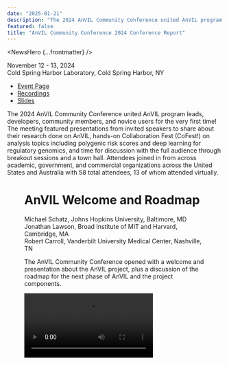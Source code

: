 ```yaml
---
date: "2025-01-21"
description: "The 2024 AnVIL Community Conference united AnVIL program leads, developers, community members, and novice users for the very first time!"
featured: false
title: "AnVIL Community Conference 2024 Conference Report"
---
```


<NewsHero {...frontmatter} />

November 12 - 13, 2024  
Cold Spring Harbor Laboratory, Cold Spring Harbor, NY

- [Event Page](https://anvilproject.org/events/anvil2024-community-conference)
- [Recordings](https://www.youtube.com/playlist?list=PL6aYJ_0zJ4uA6ydpiPQwAH-v4BfVO0hcw)
- [Slides](http://bit.ly/acc24-slides)

The 2024 AnVIL Community Conference united AnVIL program leads, developers, community members, and novice users for the very first time! The meeting featured presentations from invited speakers to share about their research done on AnVIL, hands-on Collaboration Fest (CoFest!) on analysis topics including polygenic risk scores and deep learning for regulatory genomics, and time for discussion with the full audience through breakout sessions and a town hall. Attendees joined in from across academic, government, and commercial organizations across the United States and Australia with 58 total attendees, 13 of whom attended virtually.

<Figure
  alt="Group photo from ACC 2024"
  caption="A group photo from the first AnVIL Community Conference 2024 in Cold Spring Harbor, NY."
  src="/consortia/news/acc2024-group.jpg"
/>


# AnVIL Welcome and Roadmap
Michael Schatz, Johns Hopkins University, Baltimore, MD  
Jonathan Lawson, Broad Institute of MIT and Harvard, Cambridge, MA  
Robert Carroll, Vanderbilt University Medical Center, Nashville, TN

The AnVIL Community Conference opened with a welcome and presentation about the AnVIL project, plus a discussion of the roadmap for the next phase of AnVIL and the project components. 

<Video src="https:///www.youtube.com/embed/DV8-LvB4CGI" />

Michael Schatz presented on the first five years of AnVIL, highlighting the major accomplishments in the phase of the project and discussed plans over the next five years. A key opportunity of AnVIL is the collaboration with [all NHGRI genomic data-generating consortia](https://anvilproject.org/consortia). In the next five years, the group will work to enable scientific services that will 1) support analysis of the data with Machine Learning (ML) and Artificial Intelligence (AI) models; 2) enable data and metadata harmonization by improving variant discovery and interpretation with long reads, offering state-of-the-art references and optimized liftover and realignment methods, as well as partnering with NIH Cloud Platform Interoperability (NCPI) projects for remapping and harmonization; and 3) improve predictions of cloud costs with new cost estimation methods and tools for researchers.

Jonathan Lawson shared an update on Terra’s multi-cloud stance and what can be expected in the second phase of AnVIL. While Terra is pursuing a multi-cloud offering, the Terra analysis platform and the AnVIL corpus of data will continue to be available on the Google Cloud Platform. Terra is refocusing efforts to enable truly multi-cloud implementation by continuing work to enable Microsoft Azure with extended timelines while generalizing to also implement Terra on Amazon Web Services in the next 4 years. The team has already and will continue to make improvements for data submission processes and technologies. Additionally, the entire [AnVIL Data Library is now available](https://anvilproject.org/news/2024/11/15/duos-announcement) in the DUOS system, where researchers can submit data access requests for NHGRI DAC review. There is active policy work in process to enable automated data access requests for GRU/HMB consent codes. [AnVIL can also support researchers](https://anvilproject.org/events/ashg2023-satisfying-nih-dms-requirements-with-anvil) responding to requirements set forth in the 2023 NIH Data Management and Sharing Policy.

Robert Carroll highlighted the opportunities and plans for clinical and phenotypic data in the next 5 years of the project. Some initial work to create findability data elements has been done to help researchers understand the data that are available. The team will work to meet opportunities in AnVIL to improve view of metadata element availability and provenance, and offer an improved set of harmonized data with well-defined expectations on coverage and transformation provenance. This will include mapping to standard ontologies and supporting researchers to be forward-looking in creating data models intended for sharing and combining their project data. The vision is for the core AnVIL data model to pull in data with custom data models mapped to clinical or research standards and provide a set of tools that support the use of the clinical and phenotypic data available in AnVIL.

# Invited Talks
The AnVIL Community Conference also hosted three talks from investigator teams using the AnVIL and other cloud resources to support their genomic analyses.

## Unlocking the Power of Precision Genomics in the Cloud 

<Video src="https://www.youtube.com/embed/UppYc5Zovbs" />
Tychele Turner, Ph.D., Washington University School of Medicine, Saint Louis, MO

## Deciphering regulatory syntax and genetic variation with deep learning models

<Video src="https://www.youtube.com/embed/IgarvOP4pzs" />
Anshul Kundaje, Ph.D., Stanford University, Stanford, CA

## Using AnVIL: Long-read sequencing for advancing rare disease diagnosis

<Video src="https://www.youtube.com/embed/DUoShrhvO3U" />
Benedict Paten, Ph.D., University of California Santa Cruz, Santa Cruz, CA

# Breakout Sessions
The Breakout Sessions offered an opportunity for attendees to discuss topics of interest to the community. The two topics were a discussion of data and a discussion of tools, and had high engagement from users, developers, and program staff to discuss the opportunities and challenges in these areas.

<Video src="https://www.youtube.com/embed/kPMdtQWabCo" />

## Data
The key takeaways for the data breakout session were:
* It is of high value for researchers, reusability, and citability to have DOIs for datasets and potentially workspaces. Currently, users might mint DOIs elsewhere if they are expected/required. The NIH and DataCite Consortium have offerings that are fairly straightforward to use and set up with APIs to mint DOIs, which would be of interest to use for AnVIL.
* There are opportunities to make it easier to access non-AnVIL data, such as SRA / dbGaP, and participating platforms in the NIH Cloud Platform Interoperability (NCPI) effort. Research Authentication Service (RAS) will support easier access in the AnVIL to dbGaP as well (AnVIL is in the home stretch here!), as it can track granted dataset access across platforms. Global standards such as the GA4GH Data Repository Service (DRS) is also being adopted to support cross-cloud interoperability.
* Data harmonization in AnVIL is a major topic of interest. A number of metrics or summary information from the data available would be of high value to the community, such as depth of read coverage and other QC metrics for genomics data, as well as assay information, specimens, participants, and diagnoses. The community conveyed that if the team generating these metrics is trusted, it will be valuable to all researchers for data discovery, though some researchers may generate these metrics independently for specific analyses when necessary. Automation and centralization would generate consistent summary information and metrics, with review to ensure gaps are identified and addressed. The AnVIL team could assemble an initial list and seek community input.
* As researchers consider which resource into which to deposit their datasets, there can be some confusion on which repository is best suited. [AnVIL is an NIH-designated data repository](https://anvilproject.org/faq/data-security) that is authorized to share controlled-access data derived from human samples, associated phenotypic data, and metadata with the research community in a manner that is consistent with the expectations put forth by the NIH Genomic Data Sharing (GDS) Policy. AnVIL has lots of documentation and the teams are available to support researchers through the data submission process.

## Tools
The key takeaways for the tools breakout session were:
* How to convey results for analysts? While AnVIL is a robust data deposition and analysis platform, there are opportunities to develop and enable functionality for results report outs with visualizations. The best current example is Jupyter notebooks and also Shiny apps via RStudio, which is a common interactive results visualization tool. Enabling more developers to bring in their own visualization apps, potentially via Kubernetes helm charts, would support this well, acknowledging the security considerations that are required. seqr is an example of this.
* Multi-cloud analysis allows greater flexibility, but some challenges remain, for example, egress costs are not quite apparent on some platforms.
* There could be improved recommendations on how to access AnVIL-hosted datasets (DRS URIs) vs bring your own datasets. It would be helpful to provide guidance to researchers on how to best share their data with others more broadly through AnVIL.
* An area of focus with tool capabilities is to consider how to streamline onboarding and development for analysts who are very familiar with high-performance clusters (HPC). It will be important to support one-off analysis in one step when possible (e.g., VCF Tools already on HPC) and to strategize on how to better support HPC analysts bringing more complex or custom analyses to the cloud by:
  * Breaking down the problem into individual steps (Dockstore tools),
  * “A la carte” checkboxes for packages to install when launching an environment, or
  * Lightweight Docker might help folks work more efficiently.
<br/>
# Town Hall
The Town Hall session was an open opportunity for a full audience discussion on any topics of interest to the community. The discussion spanned data management; data discovery; and AnVIL onboarding, features, and cost considerations.

<Video src="https://www.youtube.com/embed/Aoez_68qRvM" />  

The key takeaways from the town hall session were:
* AnVIL is evaluating long-term data management strategies around data storage, including autoclassing datasets with infrequent access, stances on data deletion, and sustainability.
* There is a need to advance computational tools for efficiency in analyzing large datasets in the cloud.
* There are opportunities to leverage new formats for storing large data, and a number of technologies are emerging that need evaluation.
* There are new technical capabilities with AnVIL to prevent redundant analysis such as aligning existing data to new references by effectively disseminating derivative data and making clear links to the original datasets. There are ongoing discussions for a new NIH policy to support the effective sharing of derivative data.
* With DUOS, AnVIL is considering ways to improve data discovery for researchers by packaging datasets for access (e.g., by datatype, similar processing, alignment to same reference).
* AnVIL sees opportunities to improve data discovery by supporting metadata search associated with controlled-access genomic dataset, since certain metadata types are not required to be controlled-access. A few proposals were discussed. AnVIL views it as critical to follow and respect data consent codes and policies around exposing data for search.
* AnVIL users described onboarding as successful with a project ready for testing, available cloud credits, ready capability of AnVIL to support GPU use and model customization, and quick and helpful troubleshooting with support teams. A limitation to onboarding includes costs of commercial cloud providers, even though some cost saving capabilities are possible to explore (e.g., spot instances).
<br/>
# CoFest! 
CollaborationFests!, also known as CoFests!, are collaborative work events where we expand and improve the AnVIL community and the AnVIL ecosystem. At ACC2024, there were five CoFest! topics.

## Deploying, Training, and Interpreting Deep Learning Models for regulatory genomics in AnVIL
**Scientific Lead:** Anshul Kundaje, Ph.D. & Vivekanandan Ramalingam, Ph.D. Stanford University
**Outreach Coordinator:** Kate Isaac, Ph.D., Fred Hutch Cancer Center

The “Deploying, Training, and Interpreting Deep Learning Models for Regulatory Genomics in AnVIL” CoFests! track at the AnVIL Community Conference offered hands-on training for users and developers interested in applying deep learning to regulatory genomics. This track demonstrated how deep learning models can be utilized for functional genomics datasets, such as ChIP-seq and ATAC-seq, at scale via AnVIL. Participants developed a comprehensive understanding of the steps involved in deploying, training, and interpreting these models, including the available input options and how to leverage the resulting outputs to address various biological questions.

<Video src="https://www.youtube.com/embed/wQ4xeLIGozM" />

The key takeaways from this session were:
* Demonstrated deep learning models as WDL workflows to train at scale in AnVIL.
* Demonstrated interactive analysis with a custom environment within Jupyter Notebooks to interpret models.
* Going forward, the team will add more documentation to make the workspace more accessible to those who want to use the tool.

## Polygenic Risk Score (PRS) Analysis in AnVIL
**Scientific Lead:** Matthew Lebo, Ph.D., Harvard Medical School  
**Outreach Coordinator:** Elizabeth Humphries, Ph.D., Fred Hutch Cancer Center

This track, run by the AnVIL Clinical Resource team, consisted of both an overview and a hands-on workshop to provide individuals with an understanding of polygenic scores and how to run and evaluate them in AnVIL. First, we level-set by providing an overview of the current state of polygenic analysis, with a focus on polygenic risk scores (PRS). Next, we jointly worked with participants to run PRS analyses in AnVIL using the WDL framework. These tasks increased in complexity in terms of analytical components of the workflow, with the goal of enabling users to run the WDL on their own. We also engaged with participants to get feedback and create user-friendly documents to enable processing of this workflow once published to the broader community. Finally, we worked with more advanced users to generate a new WDL focused on the evaluation of PRS among a cohort of individuals.

The key takeaways from this session were:
* Learned about Polygenic Risk Scores (PRS) and Polygenic Score (PGS) Catalogue.
* Learned how to run a Polygenic Risk Score (PRS) WDL workflow on AnVIL.
* Visualized the data using RStudio.
* Lots of tracking and troubleshooting.
* Bonus: learned how to use Jupyter Notebook!

## How to Run Your Tool in AnVIL with WDL
**Scientific Lead:** Allie Cliffe, Broad Institute of MIT and Harvard  
**Outreach Coordinator:** Javier Carpinteyro-Ponce, Ph.D., Carnegie Institution

Workflow Description Language (WDL) not in your programming skillset? No problem! Participants learned to wrap their pipelining tool in WDL and run it in an AnVIL workspace in this CoFest! session. We went over WDL basics and how to run pipelines in AnVIL, then walked through how to run a participant’s own Unix/Python/R script. Along the way, they wrote a WDL and built a custom Docker to run it with. All experience levels were welcome and an outcome was to create resources (e.g., tutorials, AnVIL Book, or Cheat sheet) for others to use to run their non-WDL tool in AnVIL.

<Figure
  alt="How to Run Your Tool in AnVIL with WDL CoFest! session"
  caption="A photo from the How to Run Your Tool in AnVIL with WDL CoFest! session."
  src="/consortia/news/acc2024-run-your-tool-in-anvil.jpg"
/>

The key takeaways for this session were:
* Learned and discussed how to run workflows on AnVIL using WDLs, how to create a WDL locally wrapping a custom tool, upload to Dockstore, and import it into AnVIL.
* Discussed the option of testing WDLs locally, before importing it into AnVIL using miniWDLs.
* Created a Nextflow script, wrapped it into a WDL, imported it into AnVIL and successfully ran it!

## Brainstorming Feature Requests for AnVIL
### Scientific Lead: Ava Hoffman, Ph.D., Fred Hutch Cancer Center

The “Brainstorming Feature Requests” CoFest! track at the AnVIL Community Conference provided an opportunity for users and developers to directly communicate their needs to the AnVIL Outreach Team. Participants shared their experiences with the NHGRI Genomic Data Science Analysis, Visualization, and Informatics Lab-Space (AnVIL), highlighting both its strengths and areas for improvement.

The AnVIL Outreach team facilitated discussion, gaining insights into real-world use cases and challenges. This open dialogue helped identify gaps in functionality and potential enhancements that could significantly improve the platform’s utility for genomic researchers.

<Figure
  alt="Brainstorming Feature Requests for AnVIL CoFest! session"
  caption="A photo from the Brainstorming Feature Requests for AnVIL CoFest! session."
  src="/consortia/news/acc2024-brainstorming.jpg"
/>

The key takeaways for this session were:
* Data Discovery and Communication
  * Announcement emails can help advertise when new datasets are available.
  * There are opportunities to develop better ways to find out about new datasets.
  * Participants in this CoFest! expressed a desire for more clarity around AnVIL's unique offerings.
  * Communication about the Terra Product roadmap and updates is an opportunity and is underway.
* Documentation and Metrics
  * There is a need for better workspace metrics to track usage and activity.
  * There is a need for PIs to have the ability to monitor usage and report back.
  * There is interest in tracking both internal data (crash reports) and external data (page views, clones).

The CoFest! session created a table to summarize the features discussed, the ease of implementation, and the relative priority of each feature.

| Feature                                                                             | Ease of Implementation (Easy, Medium, Hard, Underway, ?) | Priority (High, Medium, Low, Underway, ?) |
| :---------------------------------------------------------------------------------- | :------------------------------------------------------- | :---------------------------------------- | 
| Data announcement emails 						                                      | Easy 🟢                                                   | High 🟢                                     |
| DOIs issued for featured Workspaces (with versioning) and key datasets              | Easy 🟢                                                   | Medium 🟡                                   |
| Greater metrics capability 						                                  | Hard 🔴                                                   | Medium 🟡                                   |
| Lambda functionality to do small, serverless operations on files 	  	              | ?                                                        | ?                                         |
| Public URL to access non-controlled access data/workspace without a billing project | ?                                                        | ?                                         |
| Terra product team roadmap users know what to expect 			                      | Underway 🟢                                               | Underway 🟢                                 |
| Clarity of AnVIL’s unique offerings 					                              | Medium 🟡                                                 | High 🟢                                     |
| Run common tools across all the data at once 				                          | Hard 🔴                                                    | ?                                         |

## AnVIL Developers Birds of a Feather
The AnVIL Developers Birds of a Feather session at CoFest! offered some open time for developers and community members to meet ad hoc to collaborate on cross-cutting topics to drive forward.

# Summary
The first AnVIL Community Conference brought together the leads, developers, and users of AnVIL to share the exciting research performed on the AnVIL platform, key capabilities that are available now in AnVIL, and gather input on what offerings would best support the community for future use and further adoption of cloud computing for genomics research. Through keynote talks, hands-on workshops and collaboration sessions, and discussions in the breakout sessions and town hall, the conference highlighted opportunities and priorities for the AnVIL moving forward.

<Figure
  alt="Audience at the AnVIL Community Conference 2024"
  caption="A photo of the audience at the AnVIL Community Conference 2024."
  src="/consortia/news/acc2024-audience.jpg"
/>